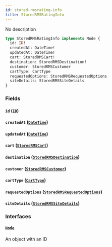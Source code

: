 ```yaml
---
id: stored-rmsrating-info
title: StoredRMSRatingInfo
---
```


No description

```graphql
type StoredRMSRatingInfo implements Node {
  id: ID!
  createdAt: DateTime!
  updatedAt: DateTime!
  cart: StoredRMSCart!
  destination: StoredRMSDestination!
  customer: StoredRMSCustomer
  cartType: CartType
  requestedOptions: StoredRMSRequestedOptions
  siteDetails: StoredRMSSiteDetails
}
```

### Fields

#### `id` ([`ID`](../../rate-manager-service/scalars/id))

#### `createdAt` ([`DateTime`](../../rate-manager-service/scalars/date-time))

#### `updatedAt` ([`DateTime`](../../rate-manager-service/scalars/date-time))

#### `cart` ([`StoredRMSCart`](../../rate-manager-service/objects/stored-rmscart))

#### `destination` ([`StoredRMSDestination`](../../rate-manager-service/objects/stored-rmsdestination))

#### `customer` ([`StoredRMSCustomer`](../../rate-manager-service/objects/stored-rmscustomer))

#### `cartType` ([`CartType`](../../rate-manager-service/enums/cart-type))

#### `requestedOptions` ([`StoredRMSRequestedOptions`](../../rate-manager-service/objects/stored-rmsrequested-options))

#### `siteDetails` ([`StoredRMSSiteDetails`](../../rate-manager-service/objects/stored-rmssite-details))

### Interfaces

#### [`Node`](../../rate-manager-service/interfaces/node)

An object with an ID

